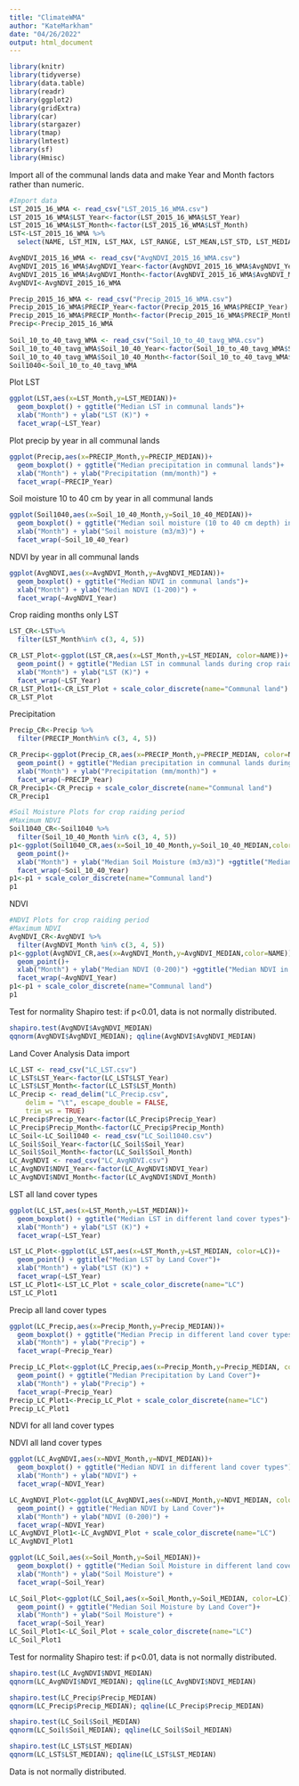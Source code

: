```yaml
---
title: "ClimateWMA"
author: "KateMarkham"
date: "04/26/2022"
output: html_document
---
```


```r
library(knitr)
library(tidyverse)
library(data.table)
library(readr)
library(ggplot2)
library(gridExtra)
library(car)
library(stargazer)
library(tmap)
library(lmtest)
library(sf)
library(Hmisc)
```
Import all of the communal lands data and make Year and Month factors rather than numeric.
```r
#Import data
LST_2015_16_WMA <- read_csv("LST_2015_16_WMA.csv")
LST_2015_16_WMA$LST_Year<-factor(LST_2015_16_WMA$LST_Year)
LST_2015_16_WMA$LST_Month<-factor(LST_2015_16_WMA$LST_Month)
LST<-LST_2015_16_WMA %>% 
  select(NAME, LST_MIN, LST_MAX, LST_RANGE, LST_MEAN,LST_STD, LST_MEDIAN, LST_PCT90, LST_Month, LST_Year)

AvgNDVI_2015_16_WMA <- read_csv("AvgNDVI_2015_16_WMA.csv")
AvgNDVI_2015_16_WMA$AvgNDVI_Year<-factor(AvgNDVI_2015_16_WMA$AvgNDVI_Year)
AvgNDVI_2015_16_WMA$AvgNDVI_Month<-factor(AvgNDVI_2015_16_WMA$AvgNDVI_Month)
AvgNDVI<-AvgNDVI_2015_16_WMA 

Precip_2015_16_WMA <- read_csv("Precip_2015_16_WMA.csv")
Precip_2015_16_WMA$PRECIP_Year<-factor(Precip_2015_16_WMA$PRECIP_Year)
Precip_2015_16_WMA$PRECIP_Month<-factor(Precip_2015_16_WMA$PRECIP_Month)
Precip<-Precip_2015_16_WMA 
  
Soil_10_to_40_tavg_WMA <- read_csv("Soil_10_to_40_tavg_WMA.csv")
Soil_10_to_40_tavg_WMA$Soil_10_40_Year<-factor(Soil_10_to_40_tavg_WMA$Soil_10_40_Year)
Soil_10_to_40_tavg_WMA$Soil_10_40_Month<-factor(Soil_10_to_40_tavg_WMA$Soil_10_40_Month)
Soil1040<-Soil_10_to_40_tavg_WMA 
```
Plot LST
```r

ggplot(LST,aes(x=LST_Month,y=LST_MEDIAN))+
  geom_boxplot() + ggtitle("Median LST in communal lands")+ 
  xlab("Month") + ylab("LST (K)") +
  facet_wrap(~LST_Year)
```


Plot precip by year in all communal lands
```r

ggplot(Precip,aes(x=PRECIP_Month,y=PRECIP_MEDIAN))+
  geom_boxplot() + ggtitle("Median precipitation in communal lands")+ 
  xlab("Month") + ylab("Precipitation (mm/month)") +
  facet_wrap(~PRECIP_Year)
```

Soil moisture 10 to 40 cm by year in all communal lands
```r

ggplot(Soil1040,aes(x=Soil_10_40_Month,y=Soil_10_40_MEDIAN))+
  geom_boxplot() + ggtitle("Median soil moisture (10 to 40 cm depth) in communal lands")+ 
  xlab("Month") + ylab("Soil moisture (m3/m3)") +
  facet_wrap(~Soil_10_40_Year)

```

NDVI by year in all communal lands
```r

ggplot(AvgNDVI,aes(x=AvgNDVI_Month,y=AvgNDVI_MEDIAN))+
  geom_boxplot() + ggtitle("Median NDVI in communal lands")+ 
  xlab("Month") + ylab("Median NDVI (1-200)") +
  facet_wrap(~AvgNDVI_Year)

```

Crop raiding months only
LST
```r

LST_CR<-LST%>% 
  filter(LST_Month%in% c(3, 4, 5))

CR_LST_Plot<-ggplot(LST_CR,aes(x=LST_Month,y=LST_MEDIAN, color=NAME))+
  geom_point() + ggtitle("Median LST in communal lands during crop raiding season")+ 
  xlab("Month") + ylab("LST (K)") +
  facet_wrap(~LST_Year)
CR_LST_Plot1<-CR_LST_Plot + scale_color_discrete(name="Communal land")
CR_LST_Plot
```

Precipitation
```r

Precip_CR<-Precip %>% 
  filter(PRECIP_Month%in% c(3, 4, 5))

CR_Precip<-ggplot(Precip_CR,aes(x=PRECIP_Month,y=PRECIP_MEDIAN, color=NAME))+
  geom_point() + ggtitle("Median precipitation in communal lands during crop raiding season")+ 
  xlab("Month") + ylab("Precipitation (mm/month)") +
  facet_wrap(~PRECIP_Year)
CR_Precip1<-CR_Precip + scale_color_discrete(name="Communal land")
CR_Precip1
```


```r
#Soil Moisture Plots for crop raiding period 
#Maximum NDVI
Soil1040_CR<-Soil1040 %>% 
  filter(Soil_10_40_Month %in% c(3, 4, 5))
p1<-ggplot(Soil1040_CR,aes(x=Soil_10_40_Month,y=Soil_10_40_MEDIAN,color=NAME))+
  geom_point()+
  xlab("Month") + ylab("Median Soil Moisture (m3/m3)") +ggtitle("Median soil mosture in communal lands during crop raiding season") +
  facet_wrap(~Soil_10_40_Year)
p1<-p1 + scale_color_discrete(name="Communal land")
p1

```




NDVI
```r
#NDVI Plots for crop raiding period 
#Maximum NDVI
AvgNDVI_CR<-AvgNDVI %>% 
  filter(AvgNDVI_Month %in% c(3, 4, 5))
p1<-ggplot(AvgNDVI_CR,aes(x=AvgNDVI_Month,y=AvgNDVI_MEDIAN,color=NAME))+
  geom_point()+
  xlab("Month") + ylab("Median NDVI (0-200)") +ggtitle("Median NDVI in communal lands during crop raiding season") +
  facet_wrap(~AvgNDVI_Year)
p1<-p1 + scale_color_discrete(name="Communal land")
p1
```
Test for normality
Shapiro test: if p<0.01, data is not normally distributed.
```r
shapiro.test(AvgNDVI$AvgNDVI_MEDIAN) 
qqnorm(AvgNDVI$AvgNDVI_MEDIAN); qqline(AvgNDVI$AvgNDVI_MEDIAN)
```


Land Cover Analysis
Data import
```r
LC_LST <- read_csv("LC_LST.csv")
LC_LST$LST_Year<-factor(LC_LST$LST_Year)
LC_LST$LST_Month<-factor(LC_LST$LST_Month)
LC_Precip <- read_delim("LC_Precip.csv", 
    delim = "\t", escape_double = FALSE, 
    trim_ws = TRUE)
LC_Precip$Precip_Year<-factor(LC_Precip$Precip_Year)
LC_Precip$Precip_Month<-factor(LC_Precip$Precip_Month)
LC_Soil<-LC_Soil1040 <- read_csv("LC_Soil1040.csv")
LC_Soil$Soil_Year<-factor(LC_Soil$Soil_Year)
LC_Soil$Soil_Month<-factor(LC_Soil$Soil_Month)
LC_AvgNDVI <- read_csv("LC_AvgNDVI.csv")
LC_AvgNDVI$NDVI_Year<-factor(LC_AvgNDVI$NDVI_Year)
LC_AvgNDVI$NDVI_Month<-factor(LC_AvgNDVI$NDVI_Month)
```


LST all land cover types
```r
ggplot(LC_LST,aes(x=LST_Month,y=LST_MEDIAN))+
  geom_boxplot() + ggtitle("Median LST in different land cover types")+ 
  xlab("Month") + ylab("LST (K)") +
  facet_wrap(~LST_Year)

LST_LC_Plot<-ggplot(LC_LST,aes(x=LST_Month,y=LST_MEDIAN, color=LC))+
  geom_point() + ggtitle("Median LST by Land Cover")+ 
  xlab("Month") + ylab("LST (K)") +
  facet_wrap(~LST_Year)
LST_LC_Plot1<-LST_LC_Plot + scale_color_discrete(name="LC")
LST_LC_Plot1
```

Precip all land cover types
```r
ggplot(LC_Precip,aes(x=Precip_Month,y=Precip_MEDIAN))+
  geom_boxplot() + ggtitle("Median Precip in different land cover types")+ 
  xlab("Month") + ylab("Precip") +
  facet_wrap(~Precip_Year)

Precip_LC_Plot<-ggplot(LC_Precip,aes(x=Precip_Month,y=Precip_MEDIAN, color=LC))+
  geom_point() + ggtitle("Median Precipitation by Land Cover")+ 
  xlab("Month") + ylab("Precip") +
  facet_wrap(~Precip_Year)
Precip_LC_Plot1<-Precip_LC_Plot + scale_color_discrete(name="LC")
Precip_LC_Plot1
```
NDVI for all land cover types

NDVI all land cover types
```r
ggplot(LC_AvgNDVI,aes(x=NDVI_Month,y=NDVI_MEDIAN))+
  geom_boxplot() + ggtitle("Median NDVI in different land cover types")+ 
  xlab("Month") + ylab("NDVI") +
  facet_wrap(~NDVI_Year)

LC_AvgNDVI_Plot<-ggplot(LC_AvgNDVI,aes(x=NDVI_Month,y=NDVI_MEDIAN, color=LC))+
  geom_point() + ggtitle("Median NDVI by Land Cover")+ 
  xlab("Month") + ylab("NDVI (0-200)") +
  facet_wrap(~NDVI_Year)
LC_AvgNDVI_Plot1<-LC_AvgNDVI_Plot + scale_color_discrete(name="LC")
LC_AvgNDVI_Plot1
```
```r
ggplot(LC_Soil,aes(x=Soil_Month,y=Soil_MEDIAN))+
  geom_boxplot() + ggtitle("Median Soil Moisture in different land cover types")+ 
  xlab("Month") + ylab("Soil Moisture") +
  facet_wrap(~Soil_Year)

LC_Soil_Plot<-ggplot(LC_Soil,aes(x=Soil_Month,y=Soil_MEDIAN, color=LC))+
  geom_point() + ggtitle("Median Soil Moisture by Land Cover")+ 
  xlab("Month") + ylab("Soil Moisture") +
  facet_wrap(~Soil_Year)
LC_Soil_Plot1<-LC_Soil_Plot + scale_color_discrete(name="LC")
LC_Soil_Plot1
```


Test for normality
Shapiro test: if p<0.01, data is not normally distributed.
```r
shapiro.test(LC_AvgNDVI$NDVI_MEDIAN) 
qqnorm(LC_AvgNDVI$NDVI_MEDIAN); qqline(LC_AvgNDVI$NDVI_MEDIAN)

shapiro.test(LC_Precip$Precip_MEDIAN) 
qqnorm(LC_Precip$Precip_MEDIAN); qqline(LC_Precip$Precip_MEDIAN)

shapiro.test(LC_Soil$Soil_MEDIAN) 
qqnorm(LC_Soil$Soil_MEDIAN); qqline(LC_Soil$Soil_MEDIAN)

shapiro.test(LC_LST$LST_MEDIAN) 
qqnorm(LC_LST$LST_MEDIAN); qqline(LC_LST$LST_MEDIAN)
```
Data is not normally distributed.

